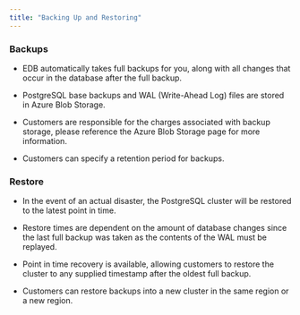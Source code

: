 ```yaml
---
title: "Backing Up and Restoring"
---
```


### Backups

- EDB automatically takes full backups for you, along with all changes that occur in the database after the full backup.

- PostgreSQL base backups and WAL (Write-Ahead Log) files are stored in Azure Blob Storage.

- Customers are responsible for the charges associated with backup storage, please reference the Azure Blob Storage page for more information.

- Customers can specify a retention period for backups.

### Restore

- In the event of an actual disaster, the PostgreSQL cluster will be restored to the latest point in time.
- Restore times are dependent on the amount of database changes since the last full backup was taken as the contents of the WAL must be replayed.

- Point in time recovery is available, allowing customers to restore the cluster to any supplied timestamp after the oldest full backup.

- Customers can restore backups into a new cluster in the same region or a new region.



